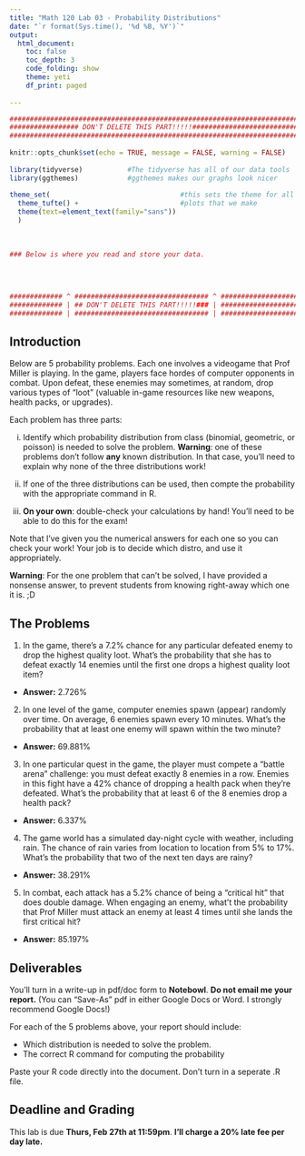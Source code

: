 ```yaml
---
title: "Math 120 Lab 03 - Probability Distributions"
date: "`r format(Sys.time(), '%d %B, %Y')`"
output: 
  html_document:
    toc: false
    toc_depth: 3
    code_folding: show
    theme: yeti
    df_print: paged
  
---
```


```r
###########################################################################
################# DON'T DELETE THIS PART!!!!!##############################
###########################################################################
                                                                          #
knitr::opts_chunk$set(echo = TRUE, message = FALSE, warning = FALSE)      #
                                                                          #
library(tidyverse)           #The tidyverse has all of our data tools     #
library(ggthemes)            #ggthemes makes our graphs look nicer        #
                                                                          # 
theme_set(                                #this sets the theme for all    #
  theme_tufte() +                         #plots that we make             #
  theme(text=element_text(family="sans"))                                 #
  )                                                                       #
                                                                          #
                                                                          #
                                                                          #
### Below is where you read and store your data.                          #
                                                                          #
                                                                          #
                                                                          #
                                                                          #
############# ^ ################################# ^ #######################
############# | ## DON'T DELETE THIS PART!!!!!### | #######################
############# | ################################# | #######################
```



## Introduction


Below are 5 probability problems.  Each one involves a videogame that Prof Miller is playing.  In the game, players face hordes of computer opponents in combat.  Upon defeat, these enemies may sometimes, at random, drop various types of "loot" (valuable in-game resources like new weapons, health packs, or upgrades).

Each problem has three parts:

i) Identify which probability distribution from class (binomial, geometric, or poisson) is needed to solve the problem.  **Warning**:  one of these problems don't follow **any** known distribution.  In that case, you'll need to explain why none of the three distributions work! 

ii) If one of the three distributions can be used, then compte the probability with the appropriate command in R.  

iii)  **On your own**: double-check your calculations by hand!  You'll need to be able to do this for the exam!

Note that I've given you the numerical answers for each one so you can check your work!  Your job is to decide which distro, and use it appropriately.  

**Warning**:  For the one problem that can't be solved, I have provided a nonsense answer, to prevent students from knowing right-away which one it is.  ;D

## The Problems

1) In the game, there's a 7.2% chance for any particular defeated enemy to drop the highest quality loot.  What's the probability that she has to defeat exactly 14 enemies until the first one drops a highest quality loot item?

  - **Answer:**  2.726%



2) In one level of the game, computer enemies spawn (appear) randomly over time.  On average, 6 enemies spawn every 10 minutes.  What's the probability that at least one enemy will spawn within the two minute?

  - **Answer:**  69.881%


3) In one particular quest in the game, the player must compete a "battle arena" challenge:  you must defeat exactly 8 enemies in a row.  Enemies in this fight have a 42% chance of dropping a health pack when they're defeated.  What's the probability that at least 6 of the 8 enemies drop a health pack?


  - **Answer:** 6.337%

4) The game world has a simulated day-night cycle with weather, including rain.  The chance of rain varies from location to location from 5% to 17%.  What's the probability that two of the next ten days are rainy?

  - **Answer:**  38.291%

5) In combat, each attack has a 5.2% chance of being a "critical hit" that does double damage.  When engaging an enemy, what't the probability that Prof Miller must attack an enemy at least 4 times until she lands the first critical hit?

  - **Answer:**  85.197%



## Deliverables

You'll turn in a write-up in pdf/doc form to **Notebowl**.  **Do not email me your report.** (You can "Save-As" pdf in either Google Docs or Word.  I strongly recommend Google Docs!)

For each of the 5 problems above, your report should include:

- Which distribution is needed to solve the problem.
- The correct R command for computing the probability

Paste your R code directly into the document.  Don't turn in a seperate .R file.

## Deadline and Grading

This lab is due **Thurs, Feb 27th at 11:59pm**.    **I'll charge a 20% late fee per day late.**  

